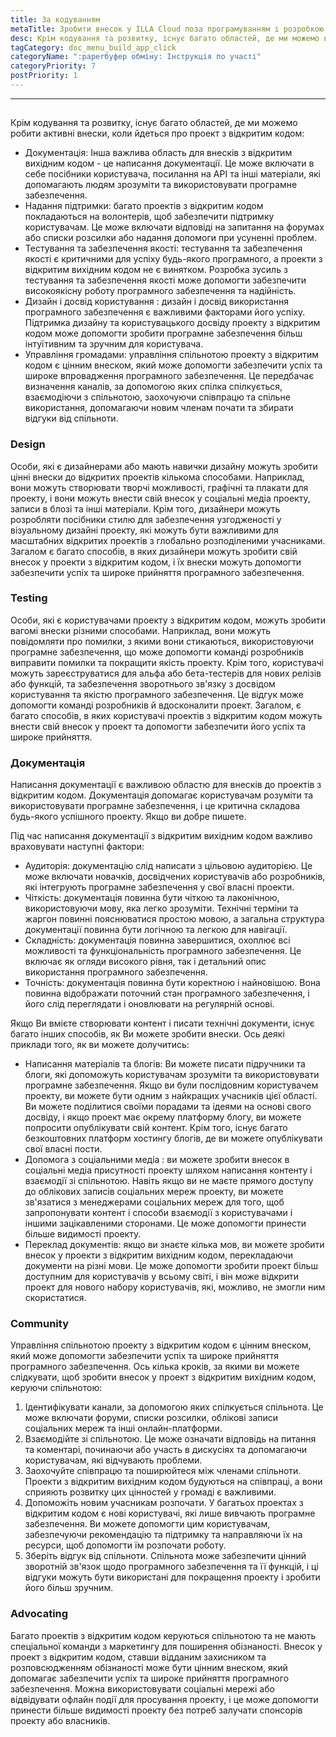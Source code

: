 ```yaml
---
title: За кодуванням
metaTitle: Зробити внесок у ILLA Cloud поза програмуванням і розробкою
desc: Крім кодування та розвитку, існує багато областей, де ми можемо внести активні внески до ILLA Cloud
tagCategory: doc_menu_build_app_click
categoryName: ":paperбуфер обміну: Інструкція по участі"
categoryPriority: 7
postPriority: 1
---
```


* * *

## <h2 hidden>Beyond coding</h2>

Крім кодування та розвитку, існує багато областей, де ми можемо робити активні внески, коли йдеться про проект з відкритим кодом:

-   Документація: Інша важлива область для внесків з відкритим вихідним кодом - це написання документації. Це може включати в себе посібники користувача, посилання на API та інші матеріали, які допомагають людям зрозуміти та використовувати програмне забезпечення.
-   Надання підтримки: багато проектів з відкритим кодом покладаються на волонтерів, щоб забезпечити підтримку користувачам. Це може включати відповіді на запитання на форумах або списки розсилки або надання допомоги при усуненні проблем.
-   Тестування та забезпечення якості: тестування та забезпечення якості є критичними для успіху будь-якого програмного, а проекти з відкритим вихідним кодом не є винятком. Розробка зусиль з тестування та забезпечення якості може допомогти забезпечити високоякісну роботу програмного забезпечення та надійність.
-   Дизайн і досвід користування : дизайн і досвід використання програмного забезпечення є важливими факторами його успіху. Підтримка дизайну та користувацького досвіду проекту з відкритим кодом може допомогти зробити програмне забезпечення більш інтуїтивним та зручним для користувача.
-   Управління громадами: управління спільнотою проекту з відкритим кодом є цінним внеском, який може допомогти забезпечити успіх та широке впровадження програмного забезпечення. Це передбачає визначення каналів, за допомогою яких спілка спілкується, взаємодіючи з спільнотою, заохочуючи співпрацю та спільне використання, допомагаючи новим членам почати та збирати відгуки від спільноти.

### [](https://www.illacloud.com/zh-CN/blog/opensource-for-non-developers#design)Design

Особи, які є дизайнерами або мають навички дизайну можуть зробити цінні внески до відкритих проектів кількома способами. Наприклад, вони можуть створювати творчі можливості, графічні та плакати для проекту, і вони можуть внести свій внесок у соціальні медіа проекту, записи в блозі та інші матеріали. Крім того, дизайнери можуть розробляти посібники стилю для забезпечення узгодженості у візуальному дизайні проекту, які можуть бути важливими для масштабних відкритих проектів з глобально розподіленими учасниками. Загалом є багато способів, в яких дизайнери можуть зробити свій внесок у проекти з відкритим кодом, і їх внески можуть допомогти забезпечити успіх та широке прийняття програмного забезпечення.

### [](https://www.illacloud.com/zh-CN/blog/opensource-for-non-developers#testing)Testing

Особи, які є користувачами проекту з відкритим кодом, можуть зробити вагомі внески різними способами. Наприклад, вони можуть повідомляти про помилки, з якими вони стикаються, використовуючи програмне забезпечення, що може допомогти команді розробників виправити помилки та покращити якість проекту. Крім того, користувачі можуть зареєструватися для альфа або бета-тестерів для нових релізів або функцій, та забезпечення зворотнього зв'язку з досвідом користування та якістю програмного забезпечення. Це відгук може допомогти команді розробників й вдосконалити проект. Загалом, є багато способів, в яких користувачі проектів з відкритим кодом можуть внести свій внесок у проект та допомогти забезпечити його успіх та широке прийняття.

### [](https://www.illacloud.com/zh-CN/blog/opensource-for-non-developers#documentation)Документація

Написання документації є важливою областю для внесків до проектів з відкритим кодом. Документація допомагає користувачам розуміти та використовувати програмне забезпечення, і це критична складова будь-якого успішного проекту. Якщо ви добре пишете.

Під час написання документації з відкритим вихідним кодом важливо враховувати наступні фактори:

-   Аудиторія: документацію слід написати з цільовою аудиторією. Це може включати новачків, досвідчених користувачів або розробників, які інтегрують програмне забезпечення у свої власні проекти.
-   Чіткість: документація повинна бути чіткою та лаконічною, використовуючи мову, яка легко зрозуміти. Технічні терміни та жаргон повинні пояснюватися простою мовою, а загальна структура документації повинна бути логічною та легкою для навігації.
-   Складність: документація повинна завершитися, охоплює всі можливості та функціональність програмного забезпечення. Це включає як огляди високого рівня, так і детальний опис використання програмного забезпечення.
-   Точність: документація повинна бути коректною і найновішою. Вона повинна відображати поточний стан програмного забезпечення, і його слід переглядати і оновлювати на регулярній основі.

Якщо Ви вмієте створювати контент і писати технічні документи, існує багато інших способів, як Ви можете зробити внески. Ось деякі приклади того, як ви можете долучитись:

-   Написання матеріалів та блогів: Ви можете писати підручники та блоги, які допоможуть користувачам зрозуміти та використовувати програмне забезпечення. Якщо ви були послідовним користувачем проекту, ви можете бути одним з найкращих учасників цієї області. Ви можете поділитися своїми порадами та ідеями на основі свого досвіду, і якщо проект має окрему платформу блогу, ви можете попросити опублікувати свій контент. Крім того, існує багато безкоштовних платформ хостингу блогів, де ви можете опублікувати свої власні пости.
-   Допомога з соціальними медіа : ви можете зробити внесок в соціальні медіа присутності проекту шляхом написання контенту і взаємодії зі спільнотою. Навіть якщо ви не маєте прямого доступу до облікових записів соціальних мереж проекту, ви можете зв'язатися з менеджерами соціальних мереж для того, щоб запропонувати контент і способи взаємодії з користувачами і іншими зацікавленими сторонами. Це може допомогти принести більше видимості проекту.
-   Переклад документів: якщо ви знаєте кілька мов, ви можете зробити внесок у проекти з відкритим вихідним кодом, перекладаючи документи на різні мови. Це може допомогти зробити проект більш доступним для користувачів у всьому світі, і він може відкрити проект для нового набору користувачів, які, можливо, не змогли ним скористатися.

### [](https://www.illacloud.com/zh-CN/blog/opensource-for-non-developers#community)Community

Управління спільнотою проекту з відкритим кодом є цінним внеском, який може допомогти забезпечити успіх та широке прийняття програмного забезпечення. Ось кілька кроків, за якими ви можете слідкувати, щоб зробити внесок у проект з відкритим вихідним кодом, керуючи спільнотою:

1.  Ідентифікувати канали, за допомогою яких спілкується спільнота. Це може включати форуми, списки розсилки, облікові записи соціальних мереж та інші онлайн-платформи.
2.  Взаємодійте зі спільнотою. Це може означати відповідь на питання та коментарі, починаючи або участь в дискусіях та допомагаючи користувачам, які відчувають проблеми.
3.  Заохочуйте співпрацю та поширюйтеся між членами спільноти. Проекти з відкритим вихідним кодом будуються на співпраці, а вони сприяють розвитку цих цінностей у громаді є важливими.
4.  Допоможіть новим учасникам розпочати. У багатьох проектах з відкритим кодом є нові користувачі, які лише вивчають програмне забезпечення. Ви можете допомогти цим користувачам, забезпечуючи рекомендацію та підтримку та направляючи їх на ресурси, щоб допомогти їм розпочати роботу.
5.  Зберіть відгук від спільноти. Спільнота може забезпечити цінний зворотній зв'язок щодо програмного забезпечення та її функцій, і ці відгуки можуть бути використані для покращення проекту і зробити його більш зручним.

### [](https://www.illacloud.com/zh-CN/blog/opensource-for-non-developers#advocating)Advocating

Багато проектів з відкритим кодом керуються спільнотою та не мають спеціальної команди з маркетингу для поширення обізнаності. Внесок у проект з відкритим кодом, ставши відданим захисником та розповсюдженням обізнаності може бути цінним внеском, який допомагає забезпечити успіх та широке прийняття програмного забезпечення. Можна використовувати соціальні мережі або відвідувати офлайн події для просування проекту, і це може допомогти принести більше видимості проекту без потреб залучати спонсорів проекту або власників.
